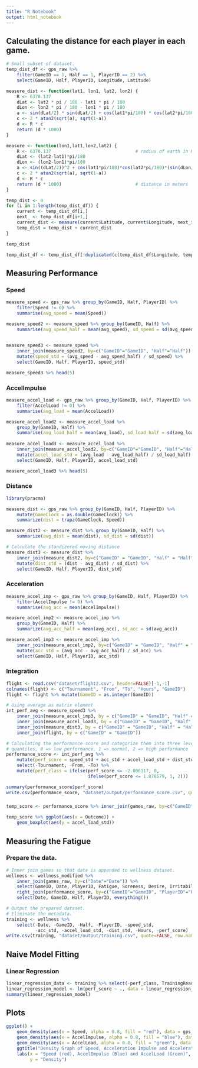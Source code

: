 ```yaml
---
title: "R Notebook"
output: html_notebook
---
```


## Calculating the distance for each player in each game. 

```r
# Small subset of dataset. 
temp_dist_df <- gps_raw %>% 
    filter(GameID == 1, Half == 1, PlayerID == 2) %>% 
    select(GameID, Half, PlayerID, Longitude, Latitude)

measure_dist <- function(lat1, lon1, lat2, lon2) {
    R <- 6378.137
    dLat <- lat2 * pi / 180 - lat1 * pi / 180
    dLon <- lon2 * pi / 180 - lon1 * pi / 180
    a <- sin(dLat/2) * sin(dLat/2) + cos(lat1*pi/180) * cos(lat2*pi/180) * sin(dLon/2) * sin(dLon/2)
    c <- 2 * atan2(sqrt(a), sqrt(1-a))
    d <- R * c
    return (d * 1000)
}

measure <- function(lon1,lat1,lon2,lat2) {
    R <- 6378.137                                # radius of earth in Km
    dLat <- (lat2-lat1)*pi/180
    dLon <- (lon2-lon1)*pi/180
    a <- sin((dLat/2))^2 + cos(lat1*pi/180)*cos(lat2*pi/180)*(sin(dLon/2))^2
    c <- 2 * atan2(sqrt(a), sqrt(1-a))
    d <- R * c
    return (d * 1000)                            # distance in meters
}

temp_dist <- 0
for (i in 1:length(temp_dist_df)) {
    current <- temp_dist_df[i,]
    next_ <- temp_dist_df[i+1,]
    current_dist <- measure(current$Latitude, current$Longitude, next_$Latitude, next_$Longitude)
    temp_dist = temp_dist + current_dist
}

temp_dist
```

```r
temp_dist_df <- temp_dist_df[!duplicated(c(temp_dist_df$Longitude, temp_dist_df$Latitude)),]

```


## Measuring Performance

### Speed

```r
measure_speed <- gps_raw %>% group_by(GameID, Half, PlayerID) %>%
    filter(Speed != 0) %>%
    summarise(avg_speed = mean(Speed))

measure_speed2 <- measure_speed %>% group_by(GameID, Half) %>% 
    summarise(avg_speed_half = mean(avg_speed), sd_speed = sd(avg_speed))
    

measure_speed3 <- measure_speed %>%
    inner_join(measure_speed2, by=c("GameID"="GameID", "Half"="Half")) %>%
    mutate(speed_std = (avg_speed - avg_speed_half) / sd_speed) %>%
    select(GameID, Half, PlayerID, speed_std)

measure_speed3 %>% head(5)
```

### AccelImpulse

```r
measure_accel_load <- gps_raw %>% group_by(GameID, Half, PlayerID) %>%
    filter(AccelLoad != 0) %>%
    summarise(avg_load = mean(AccelLoad))

measure_accel_load2 <- measure_accel_load %>% 
    group_by(GameID, Half) %>% 
    summarise(avg_load_half = mean(avg_load), sd_load_half = sd(avg_load))
    
measure_accel_load3 <- measure_accel_load %>% 
    inner_join(measure_accel_load2, by=c("GameID"="GameID", "Half"="Half")) %>%
    mutate(accel_load_std = (avg_load - avg_load_half) / sd_load_half) %>%
    select(GameID, Half, PlayerID, accel_load_std)

measure_accel_load3 %>% head(5)
```


### Distance

```r
library(pracma)

measure_dist <- gps_raw %>% group_by(GameID, Half, PlayerID) %>% 
    mutate(GameClock = as.double(GameClock)) %>%
    summarize(dist = trapz(GameClock, Speed))

measure_dist2 <- measure_dist %>% group_by(GameID, Half) %>%
    summarize(avg_dist = mean(dist), sd_dist = sd(dist))

# Calculate the standizered moving distance
measure_dist3 <- measure_dist %>%
    inner_join(measure_dist2, by=c("GameID" = "GameID", "Half" = "Half")) %>% 
    mutate(dist_std = (dist - avg_dist) / sd_dist) %>%
    select(GameID, Half, PlayerID, dist_std)
```


### Acceleration

```r
measure_accel_imp <- gps_raw %>% group_by(GameID, Half, PlayerID) %>%
    filter(AccelImpulse != 0) %>%
    summarise(avg_acc = mean(AccelImpulse))

measure_accel_imp2 <- measure_accel_imp %>% 
    group_by(GameID, Half) %>%
    summarize(avg_acc_half = mean(avg_acc), sd_acc = sd(avg_acc))

measure_accel_imp3 <- measure_accel_imp %>%
    inner_join(measure_accel_imp2, by=c("GameID" = "GameID", "Half" = "Half")) %>%
    mutate(acc_std = (avg_acc - avg_acc_half) / sd_acc) %>%
    select(GameID, Half, PlayerID, acc_std)
```


### Integration

```r
flight <- read.csv("dataset/flight2.csv", header=FALSE)[-1,-1]
colnames(flight) <- c("Tournament", "From", "To", "Hours", "GameID")
flight <- flight %>% mutate(GameID = as.integer(GameID))

# Using average as matrix element
int_perf_avg <- measure_speed3 %>%
    inner_join(measure_accel_imp3, by = c("GameID" = "GameID", "Half" = "Half", "PlayerID" = "PlayerID")) %>%
    inner_join(measure_accel_load3, by = c("GameID" = "GameID", "Half" = "Half", "PlayerID" = "PlayerID")) %>%
    inner_join(measure_dist3, by = c("GameID" = "GameID", "Half" = "Half", "PlayerID" = "PlayerID")) %>%
    inner_join(flight, by = c("GameID" = "GameID"))

# Calculating the performance score and categorize them into three level according to the 
# quantiles, 0 => low performance, 1 => normal, 2 => high performance
performance_score <- int_perf_avg %>%
    mutate(perf_score = speed_std + acc_std + accel_load_std + dist_std) %>%
    select(-Tournament, -From, -To) %>%
    mutate(perf_class = ifelse(perf_score <= -2.006117, 0, 
                               ifelse(perf_score <= 1.876579, 1, 2)))

summary(performance_score$perf_score)
write.csv(performance_score, "dataset/output/performance_score.csv", quote=FALSE)
```

### 

```r
temp_score <- performance_score %>% inner_join(games_raw, by=c("GameID"="GameID"))

temp_score %>% ggplot(aes(x = Outcome)) +
    geom_boxplot(aes(y = accel_load_std))
```



## Measuring the Fatigue

### Prepare the data. 

```r
# Inner join games so that date is appended to wellness dataset. 
wellness <- wellness_modified %>% 
    inner_join(games_raw, by=c("Date"="Date")) %>%
    select(GameID, Date, PlayerID, Fatigue, Soreness, Desire, Irritability, SleepHours, SleepQuality, Pain, Illness, Menstruation, USG, TrainingReadiness) %>%
    right_join(performance_score, by=c("GameID"="GameID", "PlayerID"="PlayerID")) %>%
    select(Date, GameID, Half, PlayerID, everything())

# Output the prepared dataset. 
# Eliminate the metadata. 
training <- wellness %>% 
    select(-Date, -GameID, -Half, -PlayerID, -speed_std, 
           -acc_std, -accel_load_std, -dist_std, -Hours, -perf_score)
write.csv(training, "dataset/output/training.csv", quote=FALSE, row.names = FALSE)
```

## Naive Model Fitting

### Linear Regression

```r
linear_regression_data <- training %>% select(-perf_class, TrainingReadiness)
linear_regression_model <- lm(perf_score ~ ., data = linear_regression_data)
summary(linear_regression_model)
```


## Plots

```r
ggplot() +
    geom_density(aes(x = Speed, alpha = 0.8, fill = "red"), data = gps_raw %>% filter(Speed != 0)) +
    geom_density(aes(x = AccelImpulse, alpha = 0.8, fill = "blue"), data = gps_raw %>% filter(AccelImpulse != 0)) +
    geom_density(aes(x = AccelLoad, alpha = 0.8, fill = "green"), data = gps_raw %>% filter(AccelLoad != 0, AccelLoad <= 8, AccelLoad > 0.4)) +
    ggtitle("Density Graph of Speed, Acceleration Impulse and Acceleration Load") +
    labs(x = "Speed (red), AccelImpulse (Blue) and AccelLoad (Green)",
         y = "Density")
```



























